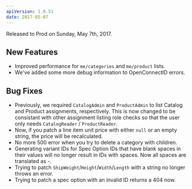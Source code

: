 ```yaml
---
apiVersion: 1.0.51
date: 2017-05-07
---
```


Released to Prod on Sunday, May 7th, 2017.

## New Features

- Improved performance for `me/categories` and `me/product` lists.
- We've added some more debug information to OpenConnectID errors.

## Bug Fixes

- Previously, we required `CatalogAdmin` and `ProductAdmin` to list Catalog and Product assignments, respectively. This is now changed to be consistant with other assignment listing role checks so that the user only needs `CatalogReader` / `ProductReader`.
- Now, if you patch a line item unit price with either `null` or an empty string, the price will be recalculated.
- No more 500 error when you try to delete a category with children.
- Generating variant IDs for Spec Option IDs that have blank spaces in their values will no longer result in IDs with spaces. Now all spaces are translated as -.
- Trying to patch `ShipWeight`/`Height`/`Width`/`Length` with a string no longer throws an error.
- Trying to patch a spec option with an invalid ID returns a 404 now.
